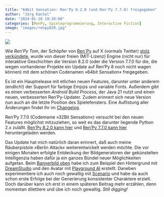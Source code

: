 ```yaml
---
title: "64bit Sensation: Ren'Py 8.2.0 (und Ren'Py 7.7.0) freigegeben"
author: "Jörg Kantel"
date: "2024-01-28 19:30:00"
categories: [RenPy, Spieleprogrammierung, Interactive Fiction]
image: "images/renpy820.jpg"
---
```


[![](images/renpy820-b.jpg)](https://www.flickr.com/photos/schockwellenreiter/53493569703/)

Wie *Ren'Py Tom*, der Schöpfer von [Ren`Py](http://cognitiones.kantel-chaos-team.de/multimedia/spieleprogrammierung/renpy.html) auf X (vormals Twitter) [stolz verkündete](https://twitter.com/renpytom/status/1751439130431455351?t=_yvnYeEbdk9fvZ80VY2OKw), wurde von dieser freien (MIT-Lizenz) Engine (nicht nur) für interaktive Geschichten die Version 8.2.0 (oder die Version 7.7.0 für die, die wegen vorhandener Projekte ein Update auf Ren'Py 8 noch nicht wagen können) mit dem schönen Codenamen »64bit Sensation« freigegeben.

Es ist ein Hauptrelease mit etlichen neuen Features, darunter unter anderem (endlich!) der Support für farbige Emjojis und variable Fonts. Außerdem gibt es einen verbesserten *Android Build Process*, der Java 21 nutzt und einen neuen, verbesserten Ren'Py-Updater. Zudem erinnert sich neue Version nun auch an die letzte Position des Spielefensters. Eine Auflistung aller Änderungen findet Ihr im [Changelog](https://www.renpy.org/doc/html/changelog.html).

Ren'Py 7.7.0 (Codemame »32Bit Sensation«) versucht bei den neuen Features möglichst mitzuziehen, so weit es das darunter liegende Python 2.x zuläßt. [Ren'Py 8.2.0 kann hier](https://www.renpy.org/release/8.2.0) und [Ren'Py 7.7.0 kann hier](https://www.renpy.org/release/7.7.0) heruntergeladen werden.

Das Update hat mich natürlich daran erinnert, daß auch meine Räuberpistole »Berlin Attack« weiterentwickelt werden möchte. Die vor einigen Monaten erfolgte Entdeckung der Bildgeneratoren der gekünstelten Intelligenzia haben dafür ja ein ganzes Bündel neuer Möglichkeiten aufgetan. Beim [Bannerbild oben](https://www.flickr.com/photos/schockwellenreiter/53493569703/) habe ich zum Beispiel den Hintergrund mit [DreamStudio](https://beta.dreamstudio.ai/generate) und den Avatar mit [Playground AI](http://cognitiones.kantel-chaos-team.de/technikgeschichte/rechnerundnetze/playgroundai.html) erstellt. Daneben experimentiere ich auch noch gewaltig mit [Scenario](http://cognitiones.kantel-chaos-team.de/technikgeschichte/rechnerundnetze/scenario.html) und habe da auch schon erste Erfolge bei der Generierung konsistenter Charaktere erzielt. Doch darüber kann ich erst in einem späteren Beitrag mehr erzählen, denn momentan dilettiere und übe ich noch gewaltig. *Still digging!*